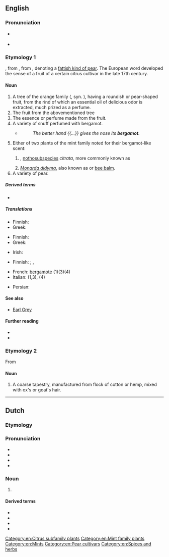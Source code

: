 ==English==

===Pronunciation===
* {{a|US}} {{IPA|en|/ˈbɝɡəˌmɑt/}}
* {{a|RP}} {{IPA|en|/ˈbɜːɡəˌmɒt/}}

===Etymology 1===
{{bor|en|fr|bergamote}}, from {{der|en|it|bergamotta}}, from {{der|en|ota|[[بك]] [[آرمود|آرمودی]]|tr=beg armudu|lit=a lord's pear}}, denoting a [[w:de:Bergamotte (Birne)|fattish kind of pear]]. The European word developed the sense of a fruit of a certain citrus cultivar in the late 17th century.

====Noun====
{{en-noun|~}}

# A tree of the orange family ({{taxlink|Citrus × limon|nothospecies|noshow=1|ver=161014}}, syn. {{taxlink|Citrus bergamia|species|noshow=1|ver=161014}}), having a roundish or pear-shaped fruit, from the rind of which an essential oil of delicious odor is extracted, much prized as a perfume.
# The fruit from the abovementioned tree
# The essence or perfume made from the fruit.
# A variety of snuff perfumed with bergamot.
#* {{rfdatek|en|William Cowper}}
#*: ''The better hand {{...}} gives the nose its '''bergamot'''.''
# Either of two plants of the mint family noted for their bergamot-like scent:
## {{taxlink|Mentha × piperita|nothospecies|noshow=1|ver=161014}}, [[nothosubspecies]] ''citrata'', more commonly known as {{vern|bergamot mint}}
## ''[[Monarda didyma]]'', also known as {{vern|American bergamot}} or [[bee balm]].
# A variety of pear.
#: {{rfquotek|en|Johnson}}

=====Derived terms=====
* {{l|en|wild bergamot}}

=====Translations=====
{{trans-top|tree}}
* Finnish: {{t+|fi|bergamotti}}
* Greek: {{t|el|περγαμοντιά|f}}
{{trans-mid}}
{{trans-bottom}}

{{trans-top|fruit}}
* Finnish: {{t+|fi|bergamotti}}
* Greek: {{t+|el|περγαμόντο|n}}
{{trans-mid}}
* Irish: {{t|ga|beirgeamat|m}}
{{trans-bottom}}

{{trans-top|essence or perfume}}
* Finnish: {{t|fi|bergamottiesanssi}} {{q|essence}}; {{t|fi|bergamottiöljy}} {{q|oil}}, {{t+|fi|bergamotti}}
{{trans-mid}}
{{trans-bottom}}

{{trans-top|variety of snuff}}
{{trans-mid}}
{{trans-bottom}}

{{trans-see|''Mentha × piperita''|peppermint}}

{{trans-see|''Monarda didyma''|bee balm}}

{{trans-top|variety of pear}}
{{trans-mid}}
{{trans-bottom}}

{{checktrans-top}}
* French: [[bergamote]] (1)(3)(4)
* Italian: {{t+|it|bergamotto|m}} (1,3), {{t|it|bergamotta|f}} (4)
{{trans-mid}}
* Persian: {{t+|fa|ترنج|tr=toranj}}
{{trans-bottom}}

====See also====
* [[Earl Grey]] {{q|tea flavored with bergamot}}

====Further reading====
* {{pedialite}}
* {{projectlink|Americana|Bergamot}}

===Etymology 2===
From {{m|it|Bergamo}}

====Noun====
{{en-noun|-|s}}

# A coarse tapestry, manufactured from flock of cotton or hemp, mixed with ox's or goat's hair.

[[Category:en:Citrus subfamily plants]]
[[Category:en:Mint family plants]]
[[Category:en:Mints]]
[[Category:en:Pear cultivars]]
[[Category:en:Spices and herbs]]

----

==Dutch==

===Etymology===
{{rfe|nl}}

===Pronunciation===
* {{IPA|nl|/ˌbɛr.ɣaːˈmɔt/}}
* {{audio|nl|Nl-bergamot.ogg|Audio}}
* {{hyphenation|nl|ber|ga|mot}}
* {{rhyme|nl|ɔt}}

===Noun===
{{nl-noun|f|-en|bergamotje}}

# {{l|en|bergamot}} {{gloss|pear-shaped citrus fruit}}
#: {{syn|nl|herenpeer}}

====Derived terms====
* {{l|nl|bergamotboom}}
* {{l|nl|bergamotolie}}
* {{l|nl|bergamotpeer}}
* {{l|nl|bergamotplant}}
